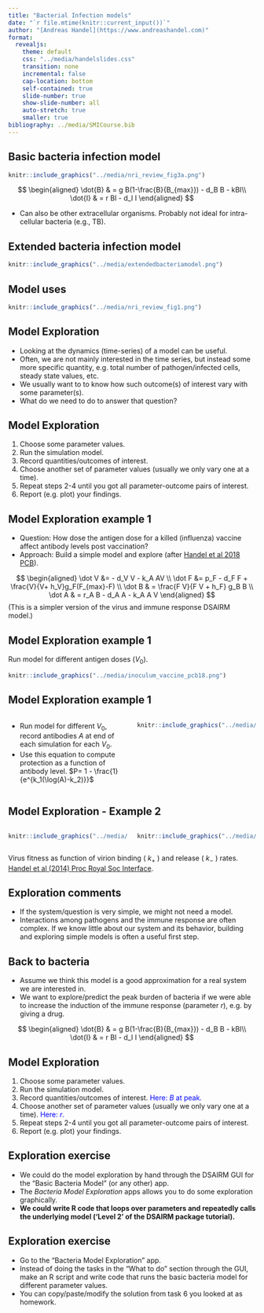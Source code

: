 ```yaml
---
title: "Bacterial Infection models"
date: "`r file.mtime(knitr::current_input())`"
author: "[Andreas Handel](https://www.andreashandel.com)"
format: 
  revealjs:
    theme: default
    css: "../media/handelslides.css"
    transition: none
    incremental: false
    cap-location: bottom
    self-contained: true
    slide-number: true
    show-slide-number: all
    auto-stretch: true
    smaller: true
bibliography: ../media/SMICourse.bib
---
```


## Basic bacteria infection model

```r
knitr::include_graphics("../media/nri_review_fig3a.png")
```

$$
\begin{aligned}
\dot{B} & = g B(1-\frac{B}{B_{max}}) - d_B B - kBI\\
\dot{I} & = r BI - d_I I
\end{aligned}
$$

-   Can also be other extracellular organisms. Probably not ideal for intra-cellular bacteria (e.g., TB).

## Extended bacteria infection model

```r
knitr::include_graphics("../media/extendedbacteriamodel.png")
```

```{=tex}
\begin{align}
\dot B &= g B (1-\frac{B}{B_{max}}) - d_B B - k_I B I - k_A B A \\
\dot I &= r_I B (1 -\frac{I}{I_{max}} )  - d_I I \\
\dot A &= r_A \frac{\log(I)}{h+\log(I)} A  - d_A A
\end{align}
```
## Model uses

```r
knitr::include_graphics("../media/nri_review_fig1.png")
```

## Model Exploration

-   Looking at the dynamics (time-series) of a model can be useful.
-   Often, we are not mainly interested in the time series, but instead some more specific quantity, e.g. total number of pathogen/infected cells, steady state values, etc.
-   We usually want to to know how such outcome(s) of interest vary with some parameter(s).
-   What do we need to do to answer that question?

## Model Exploration

1.  Choose some parameter values.
2.  Run the simulation model.
3.  Record quantities/outcomes of interest.
4.  Choose another set of parameter values (usually we only vary one at a time).
5.  Repeat steps 2-4 until you got all parameter-outcome pairs of interest.
6.  Report (e.g. plot) your findings.

## Model Exploration example 1

-   Question: How dose the antigen dose for a killed (influenza) vaccine affect antibody levels post vaccination?
-   Approach: Build a simple model and explore (after [Handel et al 2018 PCB](https://journals.plos.org/ploscompbiol/article?id=10.1371/journal.pcbi.1006505)).

$$
\begin{aligned}
\dot V &=  - d_V V  - k_A AV \\
\dot F &= p_F - d_F F + \frac{V}{V+ h_V}g_F(F_{max}-F)  \\ 
\dot B & = \frac{F V}{F V + h_F} g_B B \\
\dot A & = r_A B - d_A A - k_A A V
\end{aligned}
$$ (This is a simpler version of the virus and immune response DSAIRM model.)

## Model Exploration example 1

Run model for different antigen doses ($V_0$).

```r
knitr::include_graphics("../media/inoculum_vaccine_pcb18.png")
```

## Model Exploration example 1

::: columns
::: {.column width="50%"}
-   Run model for different $V_0$, record antibodies $A$ at end of each simulation for each $V_0$.
-   Use this equation to compute protection as a function of antibody level. $P= 1 - \frac{1}{e^{k_1(\log(A)-k_2)}}$
:::

::: {.column width="50%"}
```r
knitr::include_graphics("../media/iavvaccine-inoculum.png")
```
:::
:::

## Model Exploration - Example 2

::: columns
::: {.column width="50%"}
```r
knitr::include_graphics("../media/stickinessmodel.jpg")
```
:::

::: {.column width="50%"}
```r
knitr::include_graphics("../media/stickiness.png")
```
:::
:::

Virus fitness as function of virion binding ( $k_+$ ) and release ( $k_-$ ) rates. [Handel et al (2014) Proc Royal Soc Interface](http://rsif.royalsocietypublishing.org/content/11/92/20131083).

## Exploration comments

-   If the system/question is very simple, we might not need a model.
-   Interactions among pathogens and the immune response are often complex. If we know little about our system and its behavior, building and exploring simple models is often a useful first step.


## Back to bacteria

-   Assume we think this model is a good approximation for a real system we are interested in.
-   We want to explore/predict the peak burden of bacteria if we were able to increase the induction of the immune response (parameter $r$), e.g. by giving a drug.

$$
\begin{aligned}
\dot{B} & = g B(1-\frac{B}{B_{max}}) - d_B B - kBI\\
\dot{I} & = r BI - d_I I
\end{aligned}
$$

## Model Exploration

1.  Choose some parameter values.
2.  Run the simulation model.
3.  Record quantities/outcomes of interest. <span style="color:blue;">Here: $B$ at peak.</span>
4.  Choose another set of parameter values (usually we only vary one at a time). <span style="color:blue;">Here: $r$.</span>
5.  Repeat steps 2-4 until you got all parameter-outcome pairs of interest.
6.  Report (e.g. plot) your findings.


## Exploration exercise

-   We could do the model exploration by hand through the DSAIRM GUI for the "Basic Bacteria Model" (or any other) app.
-   The *Bacteria Model Exploration* apps allows you to do some exploration graphically.
-   **We could write R code that loops over parameters and repeatedly calls the underlying model ('Level 2' of the DSAIRM package tutorial).**


## Exploration exercise

* Go to the "Bacteria Model Exploration" app.
* Instead of doing the tasks in the "What to do" section through the GUI, make an R script and write code that runs the basic bacteria model for different parameter values. 
* You can copy/paste/modify the solution from task 6 you looked at as homework.





